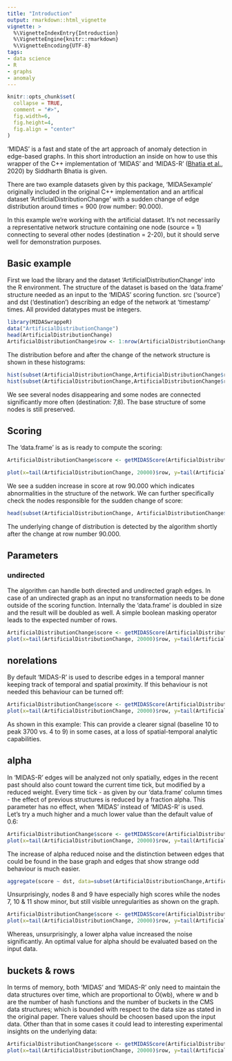```yaml
---
title: "Introduction"
output: rmarkdown::html_vignette
vignette: >
  %\VignetteIndexEntry{Introduction}
  %\VignetteEngine{knitr::rmarkdown}
  %\VignetteEncoding{UTF-8}
tags:
- data science
- R
- graphs
- anomaly
---
```


```r
knitr::opts_chunk$set(
  collapse = TRUE,
  comment = "#>",
  fig.width=6, 
  fig.height=4,
  fig.align = "center"
)
```

'MIDAS' is a fast and state of the art approach of anomaly detection in edge-based graphs. In this short introduction an inside on how to use this wrapper of the C++ implementation of 'MIDAS' and 'MIDAS-R' ([Bhatia et al.](https://www.comp.nus.edu.sg/~sbhatia/assets/pdf/midas.pdf), 2020) by Siddharth Bhatia is given.    

There are two example datasets given by this package, 'MIDASexample' originally included in the original C++ implementation and an artifical dataset 'ArtificialDistributionChange' with a sudden change of edge distribution around times = 900 (row number: 90.000).    

In this example we're working with the artificial dataset. It's not necessarily a representative network structure containing one node (source = 1) connecting to several other nodes (destination = 2-20), but it should serve well for demonstration purposes.


## Basic example
First we load the library and the dataset 'ArtificialDistributionChange' into the R environment. The structure of the dataset is based on the 'data.frame' structure needed as an input to the 'MIDAS' scoring function. src ('source') and dst ('destination') describing an edge of the network at 'timestamp' times. All provided datatypes must be integers. 
```r
library(MIDASwrappeR)
data("ArtificialDistributionChange")
head(ArtificialDistributionChange)
ArtificialDistributionChange$row <- 1:nrow(ArtificialDistributionChange)
```

The distribution before and after the change of the network structure is shown in these histograms:
```r
hist(subset(ArtificialDistributionChange,ArtificialDistributionChange$row<90000)$dst,freq=F)
hist(subset(ArtificialDistributionChange,ArtificialDistributionChange$row>=90000)$dst,freq=F)
```
We see several nodes disappearing and some nodes are connected significantly more often (destination: 7,8). The base structure of some nodes is still preserved.

## Scoring
The 'data.frame' is as is ready to compute the scoring:
```r
ArtificialDistributionChange$score <- getMIDASScore(ArtificialDistributionChange)

plot(x=tail(ArtificialDistributionChange, 20000)$row, y=tail(ArtificialDistributionChange, 20000)$score, pch=20)
```
We see a sudden increase in score at row 90.000 which indicates abnormalities in the structure of the network. We can further specifically check the nodes responsible for the sudden change of score:
```r
head(subset(ArtificialDistributionChange, ArtificialDistributionChange$score > 8))
```
The underlying change of distribution is detected by the algorithm shortly after the change at row number 90.000.

## Parameters
### undirected
The algorithm can handle both directed and undirected graph edges. In case of an undirected graph as an input no transformation needs to be done outside of the scoring function. Internally the 'data.frame' is doubled in size and the result will be doubled as well. A simple boolean masking operator leads to the expected number of rows.
```r
ArtificialDistributionChange$score <- getMIDASScore(ArtificialDistributionChange, undirected=T)[c( F, T )]
plot(x=tail(ArtificialDistributionChange, 20000)$row, y=tail(ArtificialDistributionChange, 20000)$score, pch=20)
```

## norelations
By default 'MIDAS-R' is used to describe edges in a temporal manner keeping track of temporal and spatial proximity. If this behaviour is not needed this behaviour can be turned off:
```r
ArtificialDistributionChange$score <- getMIDASScore(ArtificialDistributionChange, norelations=T)
plot(x=tail(ArtificialDistributionChange, 20000)$row, y=tail(ArtificialDistributionChange, 20000)$score, pch=20)
```
As shown in this example: This can provide a clearer signal (baseline 10 to peak 3700 vs. 4 to 9)  in some cases, at a loss of spatial-temporal analytic capabilities. 

## alpha
In 'MIDAS-R' edges will be analyzed not only spatially, edges in the recent past should also count toward the current time tick, but modified by a reduced weight. Every time tick - as given by our 'data.frame' column times - the effect of previous structures is reduced by a fraction alpha. This parameter has no effect, when 'MIDAS' instead of 'MIDAS-R' is used.    
Let's try a much higher and a much lower value than the default value of 0.6:
```r
ArtificialDistributionChange$score <- getMIDASScore(ArtificialDistributionChange, alpha = .9)
plot(x=tail(ArtificialDistributionChange, 20000)$row, y=tail(ArtificialDistributionChange, 20000)$score, pch=20)
```
The increase of alpha reduced noise and the distinction between edges that could be found in the base graph and edges that show strange odd behaviour is much easier.
```r
aggregate(score ~ dst, data=subset(ArtificialDistributionChange,ArtificialDistributionChange$times==907) , max)
```
Unsurprisingly, nodes 8 and 9 have especially high scores while the nodes 7, 10 & 11 show minor, but still visible unregularities as shown on the graph. 

```r
ArtificialDistributionChange$score <- getMIDASScore(ArtificialDistributionChange, alpha = .1)
plot(x=tail(ArtificialDistributionChange, 20000)$row, y=tail(ArtificialDistributionChange, 20000)$score, pch=20)
```
Whereas, unsurprisingly, a lower alpha value increased the noise significantly. An optimal value for alpha should be evaluated based on the input data.

## buckets & rows
In terms of memory, both 'MIDAS' and 'MIDAS-R' only need to maintain the data structures over time, which are proportional to O(wb), where w and b are the number of hash functions and the number of buckets in the CMS data structures; which is bounded with respect to the data size as stated in the original paper. There values should be choosen based upon the input data. Other than that in some cases it could lead to interesting experimental insights on the underlying data:
```r
ArtificialDistributionChange$score <- getMIDASScore(ArtificialDistributionChange, alpha = .9, buckets=10)
plot(x=tail(ArtificialDistributionChange, 20000)$row, y=tail(ArtificialDistributionChange, 20000)$score, pch=20)
```
